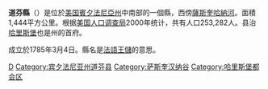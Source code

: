 {{NoteTA
|G1=地名
|G2=美國州份
}}
{{Unreferenced|time=2021-05-30T17:21:23+00:00}}
{{Infobox U.S. County
| county           = 道芬縣
| state            = 賓夕法尼亞州 
| en county           = Dauphin County
| en state            = Pennsylvania
| seal             = Dauphin County PA new seal.jpg 
| seal size        = 50
| map              = Map of Pennsylvania highlighting Dauphin County.svg 
| map size         = 225
| founded          = March 4, 1785
| seat             = [[哈里斯堡|哈里斯堡]]  
| largest city     = Harrisburg 
| area_total_sq_mi = 558 
| area_land_sq_mi  = 525 
| area_water_sq_mi = 32 
| census yr        = 2000
| pop              = 251798 
| density_km2      = 185
| web              = www.dauphincounty.org
| ex image         = Dauphin County Courthouse.jpg
| ex image size    = 240
| ex image cap     = [[Dauphin_County_Courthouse|Dauphin County Courthouse]]
}}
'''道芬縣'''（{{lang-en|Dauphin County}}）是位於[[美国|美国]][[賓夕法尼亞州|賓夕法尼亞州]]中南部的一個縣，西傍[[薩斯奎哈納河|薩斯奎哈納河]]。面積1,444平方公里。根据[[美国人口调查局|美国人口调查局]]2000年统计，共有人口253,282人。县治[[哈里斯堡|哈里斯堡]]也是州的首府。

成立於1785年3月4日。縣名是[[法語|法語]][[王儲|王儲]]的意思。
{{Pennsylvania-stub}}
{{Pennsylvania}}

[[Category:賓夕法尼亞州行政區劃|D]]
[[Category:宾夕法尼亚州道芬县|Category:宾夕法尼亚州道芬县]]
[[Category:萨斯奎汉纳谷|Category:萨斯奎汉纳谷]]
[[Category:哈里斯堡都会区|Category:哈里斯堡都会区]]